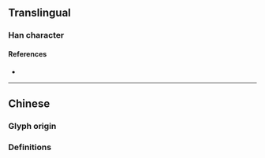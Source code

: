 {{also|偽|僞}}
{{character info/new}}
==Translingual==

===Han character===
{{Han char|rn=9|rad=人|as=04|sn=6|four=|canj=OIKS|ids=⿰亻为}}

====References====
* {{Han ref|kx=0096.121|hdz=10126.040|uh=4F2A|ud=20266}}

----

==Chinese==

===Glyph origin===
{{Han simp|偽|a=僞|f=為|t=为|f2=爲|t2=为}}

===Definitions===
{{zh-see|偽}}